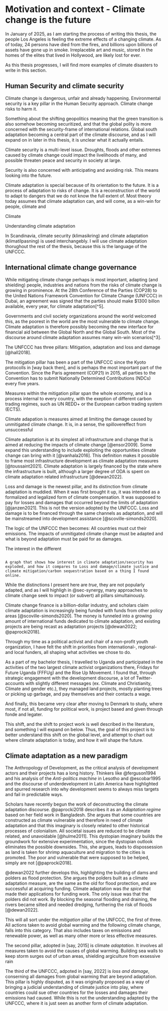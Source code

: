 # Motivation and context - Climate change is the future

In January of 2025, as I am starting the process of writing this thesis, the people Los Angeles is feeling the extreme effects of a changing climate. As of today, 24 persons have died from the fires, and billions upon billions of assets have gone up in smoke. Irreplaceble art and music, stored in the homes of the elites that lived in Hollywood, are likely lost for ever.

As this thesis progresses, I will find more examples of climate disasters to write in this section. 

## Human Security and climate security

Climate change is dangerous, unfair and already happening. Environmental security is a key pillar in the Human Security approach. Climate change risks to harm it. 

Something about the shifting geopolitics meaning that the green transition is also somehow becoming securitized, and that the global polity is more concerned with the security-frame of international relations. Global south adaptation becoming a central part of the climate discourse, and as I will expand on in later in this thesis, it is unclear what it actually entails.

Climate security is a multi-level issue. Droughts, floods and other extremes caused by climate change could impact the livelihoods of many, and possible threaten peace and security in society at large. 

Security is also concerned with anticipating and avoiding risk. This means looking into the future. 

Climate adaptation is special because of its orientation to the future. It is a process of adaptation to risks of change. It is a reconstruction of the world to adapt to dangers that we do not know the full extent of. Most theory today assumes that climate adaptation can, and will come, as a win-win for people, climate and 

Climate 

Understanding climate adaptation

In Scandinavia, climate security (klimasikring) and climate adaptation (klimatilpasning) is used interchangebly. I will use climate adaptation thorughout the rest of the thesis, because this is the language of the UNFCCC. 

## International climate change governance

While mitigating climate change perhaps is most important, adapting (and shielding) people, industries and nations from the risks of climate change is growing in prominence. At the 28th Conference of the Parties (COP28) to the United Nations Framework Convention for Climate Change (UNFCCC) in Dubai, an agreement was signed that the parties should make $1300 billon available, every year, for climate adaptation[^5]. 

Governments and civil society organizations around the world welcomed this, as the poorest in the world are the most vulnerable to climate change. Climate adaptation is therefore possibly becoming the new interface for financial aid between the Global North and the Global South. Most of the discourse around climate adaptation assumes many win-win scenarios[^3]. 

The UNFCCC has three pillars: Mitigation, adaptation and loss and damage [@hall2018]. 

The mitigation pillar has been a part of the UNFCCC since the Kyoto protocolls in [way back then], and is perhaps the most important part of the Convention. Since the Paris agreement (COP21) in 2015, all parties to the Convention has to submit Nationally Determined Contributions (NDCs) every five years.

Measures within the mitigation pillar span the whole economy, and is a process internal to every country, with the exeption of different carbon trading regimes, such as UN REDD+ or the European carbon trading system (ECTS). 

Climate adapation is measures aimed at limiting the damage caused by unmitigated climate change. It is, in a sense, the spillovereffect from unsuccessful 

Climate adaptation is at its simplest all infrastructure and change that is aimed at reducing the impacts of climate change [@ensor2009]. Some expand this understanding to include exploiting the opportunities climate change can bring with it [@vanhala2016]. This definition makes it possible to frame most infrastructure development as climate adaptation measures [@toussaint2021]. Climate adaptation is largely financed by the state where the infrastructure is built, although a larger degree of ODA is spent on climate adaptation related infrastructure [@dewan2022].

Loss and damage is the newest pillar, and its distinction from climate adaptation is muddied. When it was first brought it up, it was intended as a formalized and legalized form of climate compensation. It was supposed to pay for losses and damages that occurred beyond the limits of adaptation [@janzen2021]. This is not the version adopted by the UNFCCC. Loss and damage is to be financed through the same channels as adaptation, and will be mainstreamed into development assistance [@scoville-simonds2020].


The logic of the UNFCCC then becomes: All countries must cut their emissions. The impacts of unmitigated climate change must be adapted and what is beyond adaptation must be paid for as damages. 

The interest in the different 

```

A graph that shows how interest in climate adaptation/security has exploded, and how it compares to Loss and damage/climate justice and climate mitigation/carbon sequestration based on a thing I found online. 

```

While the distinctions I present here are *true*, they are not popularly adapted, and as I will highligh in @sec-synergy, many approaches to climate change seek to impact (or subvert) all pillars simultainously. 

Climate change finance is a billion-dollar industry, and scholars claim climate adaptation is increasingly being funded with funds from other policy areas [@scoville-simonds2020]. The money is funneled into a growing amount of international funds dedicated to climate adaptation, and existing projects are being recast as adaptation projects [@dewan2022; @paprocki2018].




Through my time as a political activist and chair of a non-profit youth organization, I have felt the shift in priorities from international-, regional- and local funders, all shaping what activities we chose to do.

As a part of my bachelor thesis, I travelled to Uganda and participated in the activities of the two largest climate activist organizations there, Fridays for Future Uganda (FFFUg) and the Rise Up Movement. I found that, through strategic engagement with the development discourse, a lot of Twitter-accounts with slightly different messages (ex. Climate and Christianity, Climate and gender etc.), they managed land projects, mostly planting trees or picking up garbage, and pay themselves and their contacts a wage.

And finally, this became very clear after moving to Denmark to study, where most, if not all, funding for political work, is project based and given through fonde and legater.

This shift, and the shift to project work is well described in the literature, and something I will expand on below. Thus, the goal of this project is to better understand this shift on the global level, and attempt to chart out where climate adaptation is today, and how it will shape the future.

## Climate adaptation as a new paradigm

The Anthropology of Development, as the critical analysis of development actors and their projects has a long history. Thinkers like @ferguson1994 and his analysis of the *Anti-politics machine* in Lesotho and @escobar1995 and the discourse of underdevelopment in Latin America have highlighted and spurred research into why development seems to always miss targets and fail in predictable ways.

Scholars have recently begun the work of deconstructing the climate adaptation discourse. @paprocki2018 describes it as an *Adaptation regime* based on her field work in Bangladesh. She argues that some countries are constructed as climate vulnerable and therefore in need of climate adaptation and that this imaginary is closely related to other historical processes of colonialism. All societal issues are reduced to be climate related, and unavoidable [@hulme2011]. This dystopian imaginary builds the groundwork for extensive experimentation, since the dystopian outlook eliminates the possible downsides. This, she argues, leads to dispossession as land is taken for shrimp aquaculture and migration to the cities is promoted. The poor and vulnerable that were supposed to be helped, simply are not [@paprocki2018].

@dewan2022 further develops this, highlighting the building of dams and polders as flood protection. She argues the polders built as a climate adaptation measure, are the same as the old for flood protection, and are successful at acquiring funding. Climate adaptation was *the spice* that made their applications for funding work. The only issue was that the polders did not work. By blocking the seasonal flooding and draining, the rivers became silted and needed dredging, furthering the risk of floods [@dewan2022]. 

This will all sort under the *mitigation* pillar of the UNFCCC, the first of three. All actions taken to avoid global warming and the following climate change, falls into this category. That also includes taxes on emissions and renewable power, as well as many other more or less effective measures. 

The second pillar, adopted in [say, 2015] is climate *adaptation*. It involves all measures taken to avoid the causes of global warming. Building sea walls to keep storm surges out of urban areas, shielding argiculture from exsessive rain

The third of the UNFCCC, adpoted in [say, 2022] is *loss and damage*, conserning all damages from global warming that are beyond adaptation. This pillar is highly disputed, as it was originally proposed as a way of bringing a judicial understanding of climate justice into play, where countries could sue other countries for the losses and damages their emissions had caused. While this is not the understanding adapted by the UNFCCC, where it is just seen as another form of climate adaptation. 